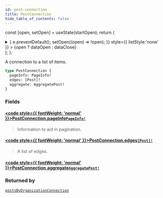 ```yaml
---
id: post-connection
title: PostConnection
hide_table_of_contents: false
---
```






const [open, setOpen] = useState(startOpen);
return (
<details {...(open ? { open: true } : {})} className="details" style={{ border:'none', boxShadow:'none', background:'var(--ifm-background-color)' }}>
<summary
onClick={(e) => {
e.preventDefault();
setOpen((open) => !open);
}}
style={{ listStyle:'none' }} >
{open ? dataOpen : dataClose}
</summary>
{open && children}
</details>
);
};

A connection to a list of items.

```graphql
type PostConnection {
  pageInfo: PageInfo!
  edges: [Post]!
  aggregate: AggregatePost!
}
```

### Fields

#### [<code style={{ fontWeight: 'normal' }}>PostConnection.<b>pageInfo</b></code>](#)<Bullet />[`PageInfo!`](/schema/objects/page-info) <Badge class="secondary" text="non-null"/> <Badge class="secondary" text="object"/>

> Information to aid in pagination.

#### [<code style={{ fontWeight: 'normal' }}>PostConnection.<b>edges</b></code>](#)<Bullet />[`[Post]!`](/schema/objects/post) <Badge class="secondary" text="non-null"/> <Badge class="secondary" text="object"/>

> A list of edges.

#### [<code style={{ fontWeight: 'normal' }}>PostConnection.<b>aggregate</b></code>](#)<Bullet />[`AggregatePost!`](/schema/objects/aggregate-post) <Badge class="secondary" text="non-null"/> <Badge class="secondary" text="object"/>

>

### Returned by

[`postsByOrganizationConnection`](/schema/queries/posts-by-organization-connection) <Badge class="secondary" text="query"/>
